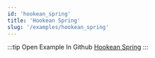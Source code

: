 ```yaml
---
id: 'hookean_spring'
title: 'Hookean Spring'
slug: '/examples/hookean_spring'
---
```


<README />

:::tip Open Example In Github
[Hookean Spring](https://github.com/facebookresearch/diffkt/tree/main/kotlin/examples/src/main/kotlin/examples/hookeanSpring)
:::